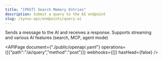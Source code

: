 ```yaml
---
title: "[POST] Search Memory Entries"
description: Submit a query to the AI endpoint
slug: /synvo-api/endpoints/query-ai
---
```



Sends a message to the AI and receives a response. Supports streaming and various AI features (search, MCP, agent mode)

<APIPage document={"./public/openapi.yaml"} operations={[{"path":"/ai/query","method":"post"}]} webhooks={[]} hasHead={false} />
